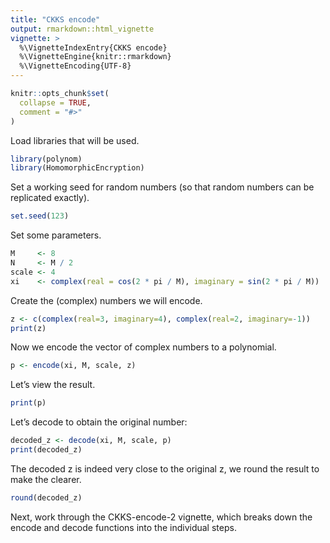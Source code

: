 ```yaml
---
title: "CKKS encode"
output: rmarkdown::html_vignette
vignette: >
  %\VignetteIndexEntry{CKKS encode}
  %\VignetteEngine{knitr::rmarkdown}
  %\VignetteEncoding{UTF-8}
---
```


```r
knitr::opts_chunk$set(
  collapse = TRUE,
  comment = "#>"
)
```

Load libraries that will be used.
```r
library(polynom)
library(HomomorphicEncryption)
```

Set a working seed for random numbers (so that random numbers can be replicated exactly).
```r
set.seed(123)
```

Set some parameters.
```r
M     <- 8
N     <- M / 2
scale <- 4
xi    <- complex(real = cos(2 * pi / M), imaginary = sin(2 * pi / M))
```

Create the (complex) numbers we will encode.

```r
z <- c(complex(real=3, imaginary=4), complex(real=2, imaginary=-1))
print(z)
```

Now we encode the vector of complex numbers to a polynomial.

```r
p <- encode(xi, M, scale, z)
```

Let's view the result.

```r
print(p)
```

Let's decode to obtain the original number:

```r
decoded_z <- decode(xi, M, scale, p)
print(decoded_z)
```

The decoded z is indeed very close to the original z, we round the result to make the clearer.

```r
round(decoded_z)
```

Next, work through the CKKS-encode-2 vignette, which breaks down the encode and decode functions into the individual steps.
